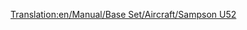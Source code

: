 [[Translation:en/Manual/Base Set/Aircraft/Sampson U52]]

{{hu/Manual/Base Set/Aircraft/Navbox Légi járművek}}
{{hu/Manual/Base Set/Aircraft/Repülőgépek|Name=Sampson U52
|Image=[[File:en/Manual/Base Set/Aircraft/JunkersJU52.png|Sampson U52]]
|Cost=28,710 (57,420)
|Speed=473 km/h (296 MPH)
|Annual=2,390 (4,780)
|Designed=1928
|Lifespan=20
|Capacity=25 utas és 4 csomag levél
|
|Description=A Sampson U52 az elsőként elérhető repülőgép a játékban. Viszonylag kicsi, ehhez képest drága az üzemeltetése.
|Real-life=[http://hu.wikipedia.org/wiki/Ju_52 Junkers  Ju 52]
}}
